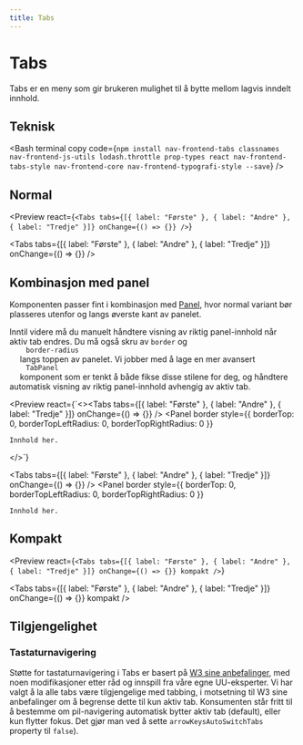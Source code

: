 ```yaml
---
title: Tabs
---
```


# Tabs

Tabs er en meny som gir brukeren mulighet til å bytte mellom lagvis inndelt innhold.

<TableOfContents />

## Teknisk

<Bash
  terminal
  copy
  code={`npm install nav-frontend-tabs classnames nav-frontend-js-utils lodash.throttle prop-types react nav-frontend-tabs-style nav-frontend-core nav-frontend-typografi-style --save`}
/>

<Npm packName="nav-frontend-tabs" imports="Tabs" defaultExport />

## Normal

<Preview
  react={`<Tabs
    tabs={[{ label: "Første" }, { label: "Andre" }, { label: "Tredje" }]}
    onChange={() => {}}
  />`}
>
  <Tabs
    tabs={[{ label: "Første" }, { label: "Andre" }, { label: "Tredje" }]}
    onChange={() => {}}
  />
</Preview>

## Kombinasjon med panel

Komponenten passer fint i kombinasjon med [Panel](/components/panel), hvor normal variant bør plasseres
utenfor og langs øverste kant av panelet.

<Alert variant="info">
  Inntil videre må du manuelt håndtere visning av riktig panel-innhold når aktiv
  tab endres. Du må også skru av
  <code className="inline">border</code> og <code className="inline">
    border-radius
  </code> langs toppen av panelet. Vi jobber med å lage en mer avansert <code className="inline">
    TabPanel
  </code> komponent som er tenkt å både fikse disse stilene for deg, og håndtere
  automatisk visning av riktig panel-innhold avhengig av aktiv tab.
</Alert>

<Preview
  react={`<><Tabs
    tabs={[{ label: "Første" }, { label: "Andre" }, { label: "Tredje" }]}
    onChange={() => {}}
  />
  <Panel
    border
    style={{ borderTop: 0, borderTopLeftRadius: 0, borderTopRightRadius: 0 }}
  >
    Innhold her.
  </Panel></>`}
>
  <Tabs
    tabs={[{ label: "Første" }, { label: "Andre" }, { label: "Tredje" }]}
    onChange={() => {}}
  />
  <Panel
    border
    style={{ borderTop: 0, borderTopLeftRadius: 0, borderTopRightRadius: 0 }}
  >
    Innhold her.
  </Panel>
</Preview>

## Kompakt

<Preview
  react={`<Tabs
    tabs={[{ label: "Første" }, { label: "Andre" }, { label: "Tredje" }]}
    onChange={() => {}}
    kompakt
  />`}
>
  <Tabs
    tabs={[{ label: "Første" }, { label: "Andre" }, { label: "Tredje" }]}
    onChange={() => {}}
    kompakt
  />
</Preview>

## Tilgjengelighet

### Tastaturnavigering

Støtte for tastaturnavigering i Tabs er basert på [W3 sine anbefalinger](https://www.w3.org/TR/wai-aria-practices/#tabpanel), med noen modifikasjoner etter råd og innspill fra våre egne UU-eksperter. Vi har valgt å la alle tabs være tilgjengelige med tabbing, i motsetning til W3 sine anbefalinger om å begrense dette til kun aktiv tab. Konsumenten står fritt til å bestemme om pil-navigering automatisk bytter aktiv tab (default), eller kun flytter fokus. Det gjør man ved å sette `arrowKeysAutoSwitchTabs` property til `false`).

